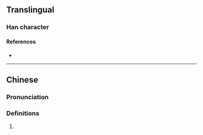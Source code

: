 {{character info/new}}
==Translingual==

===Han character===
{{Han char|rn=85|rad=水|as=14|sn=17|four=32137|canj=EBMP|ids=⿰氵㥯}}

====References====
* {{Han ref|kx=0656.140|dkj=18510|dj=1066.180|hdz=31771.030|uh=6FE6|ud=28646|bh=ED56|bd=60758}}

----

==Chinese==
{{zh-forms}}

===Pronunciation===
{{zh-pron
|m=yǐn
|c=jan2
|mc=
|oc=
|ma=
|cat=
}}

===Definitions===
{{zh-hanzi}}

# {{rfdef|lang=zh}}